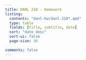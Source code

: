 ```yaml
---
title: DANL 210 - Homework
listing:
  contents: "danl-hw/danl-210*.qmd"
  type: table
  fields: [title, subtitle, date]
  sort: "date desc"
  sort-ui: false
  page-size: 36
  
comments: false
---
```

